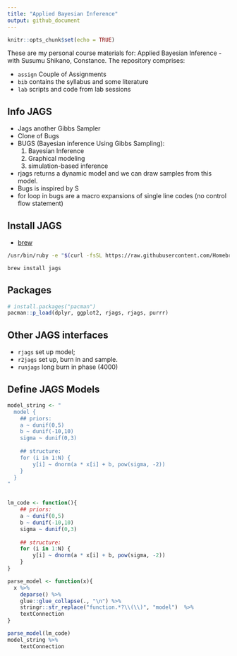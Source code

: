 ```yaml
---
title: "Applied Bayesian Inference"
output: github_document
---
```


```r
knitr::opts_chunk$set(echo = TRUE)
```


These are my personal course materials for: Applied Bayesian Inference - with Susumu Shikano, Constance. The repository comprises:

* `assign` Couple of Assignments
* `bib` contains the syllabus and some literature 
<!-- * `data` pet data -->
* `lab` scripts and code from lab sessions
<!-- * `slides` course presentations -->


## Info JAGS

* Jags another Gibbs Sampler
* Clone of Bugs
* BUGS (Bayesian inference Using Gibbs Sampling): 
    1. Bayesian Inference
    2. Graphical modeling
    3. simulation-based inference 
* rjags returns a dynamic model and we can draw samples from this model. 
* Bugs is inspired by S
* for loop in bugs are a macro expansions of single line codes (no control flow statement) 



## Install JAGS

* [brew](https://brew.sh/)

```bash
/usr/bin/ruby -e "$(curl -fsSL https://raw.githubusercontent.com/Homebrew/install/master/install)"
```


```bash
brew install jags
```


## Packages

```r
# install.packages("pacman")
pacman::p_load(dplyr, ggplot2, rjags, rjags, purrr)
```


## Other JAGS interfaces

* `rjags` set up model;
* `r2jags` set up, burn in and sample. 
* `runjags` long burn in phase (4000)


## Define JAGS Models

```r
model_string <- "
  model {
    ## priors:
    a ~ dunif(0,5)
    b ~ dunif(-10,10)
    sigma ~ dunif(0,3)
    
    ## structure:
    for (i in 1:N) {
        y[i] ~ dnorm(a * x[i] + b, pow(sigma, -2))
    }
  }
"


lm_code <- function(){
    ## priors:
    a ~ dunif(0,5)
    b ~ dunif(-10,10)
    sigma ~ dunif(0,3)
    
    ## structure:
    for (i in 1:N) {
        y[i] ~ dnorm(a * x[i] + b, pow(sigma, -2))
    }
}

parse_model <- function(x){
  x %>% 
    deparse() %>% 
    glue::glue_collapse(., "\n") %>% 
    stringr::str_replace("function.*?\\(\\)", "model")  %>% 
    textConnection
}

parse_model(lm_code)
model_string %>% 
    textConnection
```




